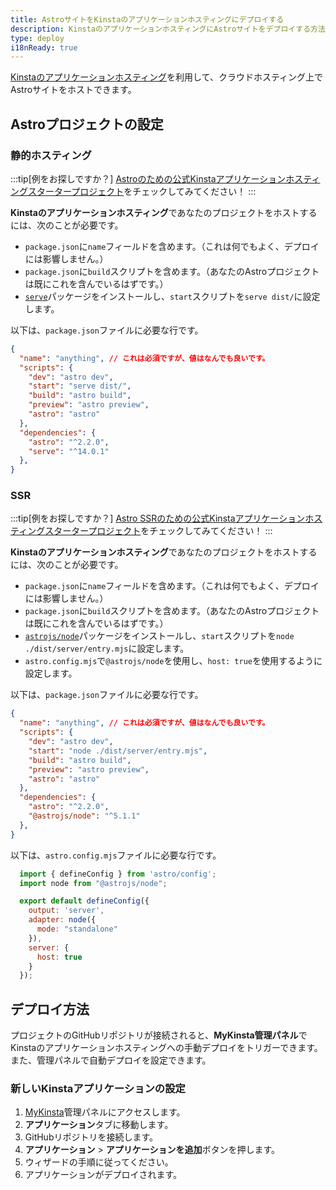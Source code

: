 ```yaml
---
title: AstroサイトをKinstaのアプリケーションホスティングにデプロイする
description: KinstaのアプリケーションホスティングにAstroサイトをデプロイする方法。
type: deploy
i18nReady: true
---
```


[Kinstaのアプリケーションホスティング](https://kinsta.com/application-hosting/)を利用して、クラウドホスティング上でAstroサイトをホストできます。

## Astroプロジェクトの設定

### 静的ホスティング
:::tip[例をお探しですか？]
[Astroのための公式Kinstaアプリケーションホスティングスタータープロジェクト](https://github.com/kinsta/hello-world-astro)をチェックしてみてください！
:::

**Kinstaのアプリケーションホスティング**であなたのプロジェクトをホストするには、次のことが必要です。
- `package.json`に`name`フィールドを含めます。（これは何でもよく、デプロイには影響しません。）
- `package.json`に`build`スクリプトを含めます。（あなたのAstroプロジェクトは既にこれを含んでいるはずです。）
- [`serve`](https://www.npmjs.com/package/serve)パッケージをインストールし、`start`スクリプトを`serve dist/`に設定します。

以下は、`package.json`ファイルに必要な行です。
```json title="package.json" {2,5,6} ins={12} "serv dist/"
{
  "name": "anything", // これは必須ですが、値はなんでも良いです。
  "scripts": {
    "dev": "astro dev",
    "start": "serve dist/",
    "build": "astro build",
    "preview": "astro preview",
    "astro": "astro"
  },
  "dependencies": {
    "astro": "^2.2.0",
    "serve": "^14.0.1"
  },
}
```

### SSR
:::tip[例をお探しですか？]
[Astro SSRのための公式Kinstaアプリケーションホスティングスタータープロジェクト](https://github.com/kinsta/hello-world-astro-ssr)をチェックしてみてください！
:::

**Kinstaのアプリケーションホスティング**であなたのプロジェクトをホストするには、次のことが必要です。
- `package.json`に`name`フィールドを含めます。（これは何でもよく、デプロイには影響しません。）
- `package.json`に`build`スクリプトを含めます。（あなたのAstroプロジェクトは既にこれを含んでいるはずです。）
- [`astrojs/node`](https://www.npmjs.com/package/@astrojs/node)パッケージをインストールし、`start`スクリプトを`node ./dist/server/entry.mjs`に設定します。
- `astro.config.mjs`で`@astrojs/node`を使用し、`host: true`を使用するように設定します。

以下は、`package.json`ファイルに必要な行です。
```json title="package.json" {2,5,6} ins={12} "node ./dist/server/entry.mjs"
{
  "name": "anything", // これは必須ですが、値はなんでも良いです。
  "scripts": {
    "dev": "astro dev",
    "start": "node ./dist/server/entry.mjs",
    "build": "astro build",
    "preview": "astro preview",
    "astro": "astro"
  },
  "dependencies": {
    "astro": "^2.2.0",
    "@astrojs/node": "^5.1.1"
  },
}
```

以下は、`astro.config.mjs`ファイルに必要な行です。
```js title="astro.config.mjs"
  import { defineConfig } from 'astro/config';
  import node from "@astrojs/node";

  export default defineConfig({
    output: 'server',
    adapter: node({
      mode: "standalone"
    }),
    server: {
      host: true
    }
  });
```

## デプロイ方法
プロジェクトのGitHubリポジトリが接続されると、**MyKinsta管理パネル**でKinstaのアプリケーションホスティングへの手動デプロイをトリガーできます。また、管理パネルで自動デプロイを設定できます。

### 新しいKinstaアプリケーションの設定
1. [MyKinsta](https://my.kinsta.com/)管理パネルにアクセスします。
2. **アプリケーション**タブに移動します。
3. GitHubリポジトリを接続します。
4. **アプリケーション** > **アプリケーションを追加**ボタンを押します。
5. ウィザードの手順に従ってください。
6. アプリケーションがデプロイされます。

